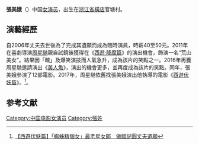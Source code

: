 {{藝人
|姓名     = 張美娥
|類型     = 女演員 
|圖片     = 
|圖片尺寸 = 
|圖片簡介 = 
|原名     = 
|英文名   = 
|綽號     = 
|國籍     = {{PRC}}
|民族     = 
|出生日期 = 1950年 
|出生地點 = {{CHN}}[[浙江省|浙江省]][[橫店|橫店]]
|配偶     = 陳朝發
|兒女     = 兒子：2個
|樂器     = 
|音樂類型 = 
|職業     = [[臨時演员|臨時演员]]
|唱片公司 = 
|經紀公司 = 
|相關團體 = 
|imdb   = 
|網站     = 
}}

'''張美娥'''（{{bd|1950年|catIdx=W}}）中国[[女|女]][[演员|演员]]，出生在[[浙江省|浙江省]][[橫店|橫店]]官塘村。

==演藝經歷==
自2006年丈夫去世後為了完成其遺願而成為臨時演員，時薪40至50元。2011年在喜劇導演[[周星馳|周星馳]]親自試鏡後獲得在《[[西遊·降魔篇|西遊·降魔篇]]》的演出機會，飾演一名“荒山美女”。結果因「醜」及爆笑演技而人氣急升，成為該片的笑點之一。2016年再獲周星馳邀請演出《[[美人魚_(2016年電影)|美人魚]]》，演出的機會更多，並再度成為該片的笑點。同年，張美娥參演了12部電影。2017年，周星馳依舊找張美娥演出他執導的電影《[[西遊伏妖篇|西遊伏妖篇]]》。<ref>[https://www.hk01.com/%E9%9B%BB%E5%BD%B1/69245/-%E8%A5%BF%E9%81%8A%E4%BC%8F%E5%A6%96%E7%AF%87-%E8%9C%98%E8%9B%9B%E7%B2%BE%E5%80%8B%E5%A5%B3-%E6%9C%80%E8%80%81%E6%98%9F%E5%A5%B3%E9%83%8E-%E5%81%9A%E8%87%A8%E8%A8%98%E5%9C%93%E4%B8%88%E5%A4%AB%E9%81%BA%E9%A1%98 【西遊伏妖篇】「蜘蛛精個女」最老星女郎　做臨記圓丈夫遺願]</ref>。

==参考文献==
{{reflist|2}}

[[Category:中国电影女演员|Category:中国电影女演员]]
[[Category:張姓|Category:張姓]]